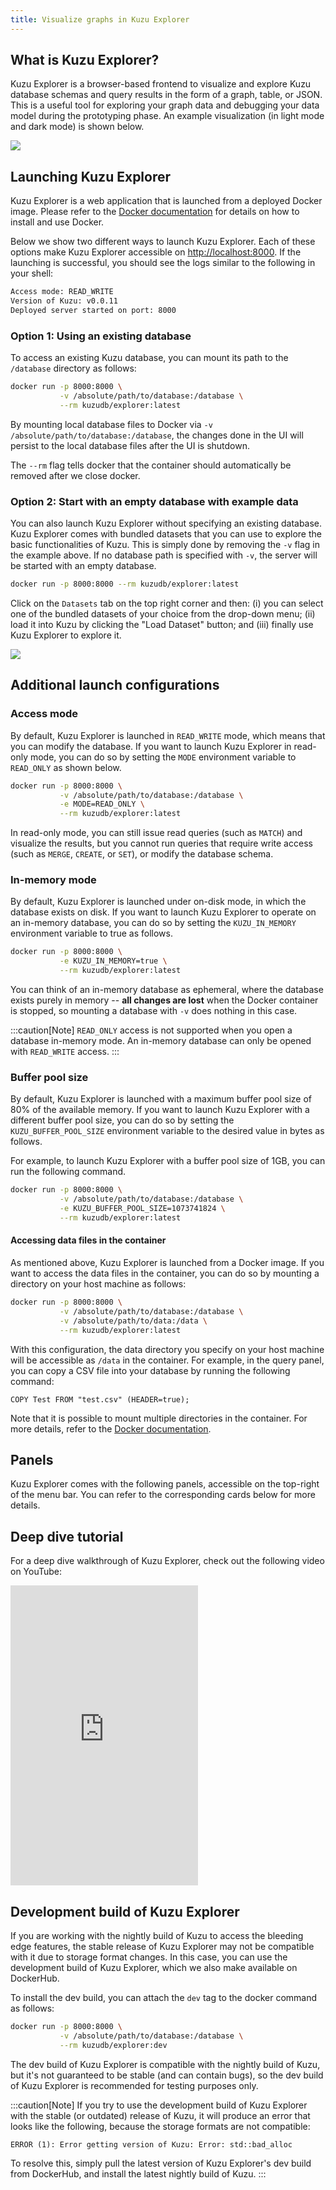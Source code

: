 ```yaml
---
title: Visualize graphs in Kuzu Explorer
---
```



## What is Kuzu Explorer?

Kuzu Explorer is a browser-based frontend to visualize and explore Kuzu database schemas
and query results in the form of a graph, table, or JSON. This is a useful tool for exploring
your graph data and debugging your data model during the prototyping phase.
An example visualization (in light mode and dark mode) is shown below.

<img src="/img/visualization/explorer-preview.png" />

## Launching Kuzu Explorer

Kuzu Explorer is a web application that is launched from a deployed Docker image.
Please refer to the [Docker documentation](https://docs.docker.com/get-docker/) for details on how to install and use Docker.

Below we show two different ways to launch Kuzu Explorer. Each of these options make
Kuzu Explorer accessible on [http://localhost:8000](http://localhost:8000). If the launching is successful, you should see the logs similar to the following in your shell:

```bash
Access mode: READ_WRITE
Version of Kuzu: v0.0.11
Deployed server started on port: 8000
```

### Option 1: Using an existing database

To access an existing Kuzu database, you can mount its path to the `/database` directory as follows:

```bash
docker run -p 8000:8000 \
           -v /absolute/path/to/database:/database \
           --rm kuzudb/explorer:latest
```

By mounting local database files to Docker via `-v /absolute/path/to/database:/database`,
the changes done in the UI will persist to the local database files after the UI is shutdown.

The `--rm` flag tells docker that the container should automatically be removed after we close docker.

### Option 2: Start with an empty database with example data

You can also launch Kuzu Explorer without specifying an existing database. Kuzu Explorer comes with
bundled datasets that you can use to explore the basic functionalities of Kuzu.
This is simply done by removing the `-v` flag in the example above. If no database path is specified
with `-v`, the server will be started with an empty database.

```bash
docker run -p 8000:8000 --rm kuzudb/explorer:latest
```

Click on the `Datasets` tab on the top right corner and then: (i) you can select one of the bundled datasets
of your choice from the drop-down menu; (ii) load it into Kuzu by clicking the "Load Dataset" button; and (iii)
finally use Kuzu Explorer to explore it.

<img src="/img/visualization/datasets-panel.png" />

## Additional launch configurations

### Access mode

By default, Kuzu Explorer is launched in `READ_WRITE` mode, which means that you can modify the database.
If you want to launch Kuzu Explorer in read-only mode, you can do so by setting the `MODE`
environment variable to `READ_ONLY` as shown below.

```bash
docker run -p 8000:8000 \
           -v /absolute/path/to/database:/database \
           -e MODE=READ_ONLY \
           --rm kuzudb/explorer:latest
```

In read-only mode, you can still issue read queries (such as `MATCH`) and visualize the results,
but you cannot run queries that require write access (such as `MERGE`, `CREATE`, or `SET`), or modify the
database schema.

### In-memory mode

By default, Kuzu Explorer is launched under on-disk mode, in which the database exists on disk.
If you want to launch Kuzu Explorer to operate on an in-memory database,
you can do so by setting the `KUZU_IN_MEMORY` environment variable to true as follows.

```bash
docker run -p 8000:8000 \
           -e KUZU_IN_MEMORY=true \
           --rm kuzudb/explorer:latest
```

You can think of an in-memory database as ephemeral, where the database exists purely in memory --
**all changes are lost** when the Docker container is stopped, so mounting a database
with `-v` does nothing in this case.

:::caution[Note]
`READ_ONLY` access is not supported when you open a database in-memory mode. An in-memory database
can only be opened with `READ_WRITE` access.
:::

### Buffer pool size

By default, Kuzu Explorer is launched with a maximum buffer pool size of 80% of the available memory. If you want to launch Kuzu Explorer with a different buffer pool size, you can do so by setting the `KUZU_BUFFER_POOL_SIZE` environment variable to the desired value in bytes as follows.

For example, to launch Kuzu Explorer with a buffer pool size of 1GB, you can run the following command.

```bash
docker run -p 8000:8000 \
           -v /absolute/path/to/database:/database \
           -e KUZU_BUFFER_POOL_SIZE=1073741824 \
           --rm kuzudb/explorer:latest
```

#### Accessing data files in the container

As mentioned above, Kuzu Explorer is launched from a Docker image. If you want to access the data files in the container, you can do so by mounting a directory on your host machine as follows:

```bash
docker run -p 8000:8000 \
           -v /absolute/path/to/database:/database \
           -v /absolute/path/to/data:/data \
           --rm kuzudb/explorer:latest
```

With this configuration, the data directory you specify on your host machine will be accessible as `/data` in the container. For example, in the query panel, you can copy a CSV file into your database by running the following command:

```cypher
COPY Test FROM "test.csv" (HEADER=true);
```

Note that it is possible to mount multiple directories in the container. For more details, refer to the [Docker documentation](https://docs.docker.com/storage/bind-mounts/).

## Panels

Kuzu Explorer comes with the following panels, accessible on the top-right of the menu bar.
You can refer to the corresponding cards below for more details.

<CardGrid>
  <LinkCard
    title="Query panel"
    href="/visualization/kuzu-explorer/query-panel"
  />
  <LinkCard
    title="Schema panel"
    href="/visualization/kuzu-explorer/schema-panel"
  />
  <LinkCard
    title="Import panel"
    href="/visualization/kuzu-explorer/import-panel"
  />
  <LinkCard
    title="Settings panel"
    href="/visualization/kuzu-explorer/settings-panel"
  />
</CardGrid>

## Deep dive tutorial

For a deep dive walkthrough of Kuzu Explorer, check out the following video on YouTube:

<div class="video-container">
  <iframe
    height="480"
    src="https://www.youtube.com/embed/yKcVV_bhBTo?si=Jrv7XkzsMvbn5wq0"
    title="YouTube video player" frameborder="0"
    allowfullscreen
    >
  </iframe>
</div>

## Development build of Kuzu Explorer

If you are working with the nightly build of Kuzu to access the bleeding edge features, the stable
release of Kuzu Explorer may not be compatible with it due to storage format changes. In this case,
you can use the development build of Kuzu Explorer, which we also make available on DockerHub.

To install the dev build, you can attach the `dev` tag to the docker command as follows:

```bash
docker run -p 8000:8000 \
           -v /absolute/path/to/database:/database \
           --rm kuzudb/explorer:dev
```

The dev build of Kuzu Explorer is compatible with the nightly build of Kuzu, but it's not guaranteed to be stable
(and can contain bugs), so the dev build of Kuzu Explorer is recommended for testing purposes only.

:::caution[Note]
If you try to use the development build of Kuzu Explorer with the stable (or outdated) release of Kuzu,
it will produce an error that looks like the following, because the storage formats are not compatible:

```
ERROR (1): Error getting version of Kuzu: Error: std::bad_alloc
```
To resolve this, simply pull the latest version of Kuzu Explorer's dev build from DockerHub, and
install the latest nightly build of Kuzu.
:::
